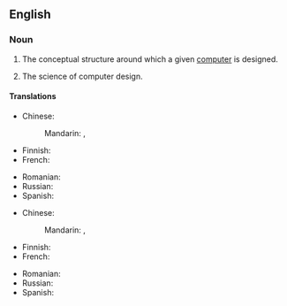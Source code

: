 ==English==

===Noun===
{{en-noun|~}}

# {{lb|en|computer hardware}} The conceptual structure around which a given [[computer]] is designed.
# {{lb|en|computer hardware}} The science of computer design.

====Translations====
{{trans-top|conceptual structure}}
* Chinese:
*: Mandarin: {{t|cmn|計算機系統結構}}, {{t|cmn|计算机系统结构|tr=jìsuànjī xìtǒng jiégòu}}
* Finnish: {{t|fi|tietokonearkkitehtuuri}}
* French: {{t+|fr|architecture des ordinateurs|f}}
{{trans-mid}}
* Romanian: {{t|ro|arhitectură de calculator}}
* Russian: {{t-needed|ru}}
* Spanish: {{t-needed|es}}
{{trans-bottom}}

{{trans-top|science}}
* Chinese:
*: Mandarin: {{t|cmn|計算機系統結構}}, {{t|cmn|计算机系统结构|tr=jìsuànjī xìtǒngjiégòu}}
* Finnish: {{t|fi|tietokonearkkitehtuuri}}
* French: {{t+|fr|architecture des ordinateurs|f}}
{{trans-mid}}
* Romanian: {{t-needed|ro}}
* Russian: {{t-needed|ru}}
* Spanish: {{t-needed|es}}
{{trans-bottom}}